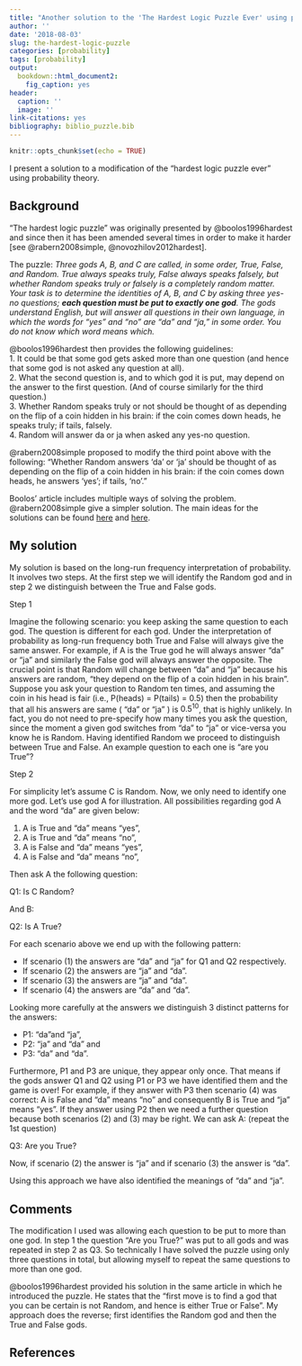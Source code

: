```yaml
---
title: "Another solution to the 'The Hardest Logic Puzzle Ever' using probability"
author: ''
date: '2018-08-03'
slug: the-hardest-logic-puzzle
categories: [probability]
tags: [probability]
output: 
  bookdown::html_document2: 
    fig_caption: yes
header:
  caption: ''
  image: ''
link-citations: yes
bibliography: biblio_puzzle.bib
---
```


```r
knitr::opts_chunk$set(echo = TRUE)
```

I present a solution to a modification of the "hardest logic puzzle ever" using probability theory. 

## Background 
"The hardest logic puzzle" was originally presented by @boolos1996hardest and since then it has been amended several times in order to make it harder [see @rabern2008simple, @novozhilov2012hardest]. 

The puzzle: *Three gods A, B, and C are called, in some order, True, False, and Random. True always speaks truly, False always speaks falsely, but whether Random speaks truly or falsely is a completely random matter. Your task is to determine the identities of A, B, and C by asking three yes-no questions; __each question must be put to exactly one god__. The gods understand English, but will answer all questions in their own language, in which the words for “yes” and “no” are “da” and “ja,” in some order. You do not know which word means which. * 

@boolos1996hardest then provides the following guidelines:   
   1.   It could be that some god gets asked more than one question (and hence that some god is not asked any question at all).   
   2.  What the second question is, and to which god it is put, may depend on the answer to the first question. (And of course similarly for the third question.)  
   3.  Whether Random speaks truly or not should be thought of as depending on the flip of a coin hidden in his brain: if the coin comes down heads, he speaks truly; if tails, falsely.  
   4.  Random will answer da or ja when asked any yes-no question.   

@rabern2008simple proposed to modify the third point above with the following:
"Whether Random answers ‘da’ or ‘ja’ should be thought of as depending on the flip of a coin hidden in his
brain: if the coin comes down heads, he answers ‘yes’; if tails, ‘no’."

Boolos' article includes multiple ways of solving the problem. @rabern2008simple give  a simpler solution. The main ideas for the solutions can be found [here](https://www.technologyreview.com/s/428189/the-hardest-logic-puzzle-ever-made-even-harder/) and [here](http://nautil.us/issue/30/identity/how-to-solve-the-hardest-logic-puzzle-ever).

## My solution
My solution is based on the long-run frequency interpretation of probability. It involves two steps. At the first step we will identify the Random god and in step 2 we distinguish between the True and False gods. 

Step 1

Imagine the following scenario: you keep asking the same question to each god. The question is different for each god. Under the interpretation of probability as long-run frequency both True and False will always give the same answer. For example, if A is the True god he will always answer “da” or “ja” and similarly the False god will always answer the opposite. The crucial point is that Random will change between “da” and “ja” because his answers are random, "they depend on the flip of a coin hidden in his brain". Suppose you ask your question to Random ten times, and assuming the coin in his head is fair (i.e., P(heads) = P(tails) = 0.5) then the probability that all his answers are same ( “da” or “ja” ) is $0.5^{10}$, that is highly unlikely. In fact, you do not need to pre-specify how many times you ask the question, since the moment a given god switches from “da” to “ja” or vice-versa you know he is Random. Having identified Random we proceed to distinguish between True and False. An example question to each one is “are you True”? 


Step 2

For simplicity let’s assume C is Random. Now, we only need to identify one more god. Let’s use god A for illustration. All possibilities regarding god A and the word “da” are given below:  

(1) A is True and “da” means “yes”, 
(2) A is True and “da” means “no”, 
(3) A is False and “da” means “yes”, 
(4) A is False and “da” means “no”, 

Then ask A the following question:

Q1: Is C Random? 

And B: 

Q2: Is A True? 

For each scenario above we end up with the following pattern: 

   + If scenario (1) the answers are “da” and “ja” for Q1 and Q2 respectively. 
   + If scenario (2) the answers are “ja” and “da”. 
   + If scenario (3) the answers are “ja” and “da”. 
   + If scenario (4) the answers are “da” and “da”. 

Looking more carefully at the answers we distinguish 3 distinct patterns for the answers: 

   + P1: “da”and “ja”, 
   + P2: “ja” and “da” and 
   + P3: “da” and “da”. 

Furthermore, P1 and P3 are unique, they appear only once. That means if the gods answer Q1 and Q2 using P1 or P3 we have identified them and the game is over! For example, if they answer with P3 then scenario (4) was correct: A is False and “da” means “no” and consequently B is True and “ja” means “yes”. If they answer using P2 then we need a further question because both scenarios (2) and (3) may be right. We can ask A: (repeat the 1st question)

Q3: Are you True?

Now,  if scenario (2) the answer is “ja”  and if scenario (3) the answer is “da”. 

Using this approach we have also identified the meanings of “da” and “ja”.

## Comments
The modification I used was allowing each question to be put to more than one god. In step 1 the question "Are you True?" was put to all gods and was repeated in step 2 as Q3. So technically I have solved the puzzle using only three questions in total, but allowing myself to repeat the same questions to more than one god. 

@boolos1996hardest provided his solution in the same article in which he introduced the puzzle. 
He states that the "first move is to find a god that you can be certain is not Random, and hence is either True or False". My approach does the reverse; first identifies the Random god and then the True and False gods.

## References 